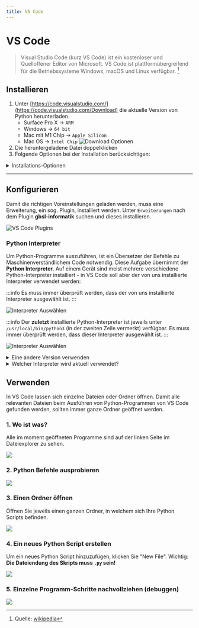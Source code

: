 ```yaml
---
title: VS Code
---
```




# VS Code

> Visual Studio Code (kurz VS Code) ist ein kostenloser und Quelloffener Editor von Microsoft. VS Code ist plattformübergreifend für die Betriebssysteme Windows, macOS und Linux verfügbar. [^1]


## Installieren

1. Unter [https://code.visualstudio.com/](https://code.visualstudio.com/Download) die aktuelle Version von Python herunterladen. 
    - Surface Pro X -> `ARM`
    - Windows -> `64 bit`
    - Mac mit M1 Chip -> `Apple Silicon`
    - Mac OS -> `Intel Chip`
    ![Download Optionen](images/vscode-1.59/vscode-download.png)
2. Die heruntergeladene Datei doppelklicken
3. Folgende Optionen bei der Installation berücksichtigen:

<details>
<summary>Installations-Optionen</summary>
<OsTabs>
<TabItem value="win">

1. Schritt: ![Installationsschritt 1.](images/vscode-1.59/win-01.png)
2. Schritt: ![Installationsschritt 2.](images/vscode-1.59/win-02.png)
3. Schritt: ![Installationsschritt 3.](images/vscode-1.59/win-03.png)
4. Schritt: ![Installationsschritt 4.](images/vscode-1.59/win-04.png)
5. Schritt: ![Installationsschritt 5.](images/vscode-1.59/win-05.png)
6. Schritt: ![Installationsschritt 6.](images/vscode-1.59/win-06.png)
7. Schritt: ![Installationsschritt 7.](images/vscode-1.59/win-07.png)
5. Fertig 🥳

</TabItem>
<TabItem value="mac">

1. Die heruntergeladene Datei ist eine komprimierte `.zip`-Datei - nach dem Doppelklicken befindet sich im Download-Ordner eine Datei `Visual Studio Code.app``
2. Die Datei `Visual Studio Code.app` in den Ordner "Programme" ziehen.
3. Beim ersten Öfnnen kommt folgender Hinweis:
    ![Installationsschritt 3.](images/vscode-1.59/osx-01.png)
4. Fertig 🥳

</TabItem>
</OsTabs>
</details>

---

## Konfigurieren

Damit die richtigen Voreinstellungen geladen werden, muss eine Erweiterung, ein sog. Plugin, installiert werden. Unter `Erweiterungen` nach dem Plugin **gbsl-informatik** suchen und dieses installieren.

![VS Code Plugins](images/vscode-1.59/vscode-plugins.png)

### Python Interpreter

Um Python-Programme auszuführen, ist ein Übersetzer der Befehle zu Maschinenverständlichem Code notwendig. Diese Aufgabe übernimmt der **Python Interpreter**. Auf einem Gerät sind meist mehrere verschiedene Python-Interpreter installiert - in VS Code soll aber der von uns installierte Interpreter verwendet werden:

<OsTabs>
<TabItem value="win">

:::info
Es muss immer überprüft werden, dass der von uns installierte Interpreter ausgewählt ist.
:::

![Interpreter Auswählen](images/vscode-1.59/win-configure-python-interpreter.png)

</TabItem>
<TabItem value="mac">

:::info
Der **zuletzt** installierte Python-Interpreter ist jeweils unter `/usr/local/bin/python3` (in der zweiten Zeile vermerkt) verfügbar. Es muss immer überprüft werden, dass dieser Interpreter ausgewählt ist.
:::

![Interpreter Auswählen](images/vscode-1.59/osx-configure-python-interpreter.png)

<details>
<summary>Eine andere Version verwenden</summary>

Unter `/Library/Frameworks/Python.framework/Versions/` sind alle Python-Versionen verfügbar. Beim Konfigurieren des Interpreters kann über `Enter interpreter path...` auch dieser Pfad angegeben werden.

Beispiel-Pfad für die Version 3.9:

```sh
/Library/Frameworks/Python.framework/Versions/3.9/bin/python3.9
```

</details>

</TabItem>
</OsTabs>

<details>
<summary>Welcher Interpreter wird aktuell verwendet?</summary>

Mit folgendem Python-Programm kann man herausfinden, wo sich der Python Interpreter befindet:

```py
import sys
print(sys.executable)
```

</details>


## Verwenden

In VS Code lassen sich einzelne Dateien oder Ordner öffnen. Damit alle relevanten Dateien beim Ausführen von Python-Programmen von VS Code gefunden werden, sollten immer ganze Ordner geöffnet werden.


### 1. Wo ist was?

Alle im moment geöffneten Programme sind auf der linken Seite im Dateiexplorer zu sehen.

![](images/vscode-1.59/03_workbench.png)


### 2. Python Befehle ausprobieren

![](images/vscode-1.59/05_ipython.png)

### 3. Einen Ordner öffnen

Öffnen Sie jeweils einen ganzen Ordner, in welchem sich Ihre Python Scripts befinden.

![](images/vscode-1.59/01_open_folder.png)

### 4. Ein neues Python Script erstellen

Um ein neues Python Script hinzuzufügen, klicken Sie "New File". Wichtig: **Die Dateiendung des Skripts muss `.py` sein!**

![](images/vscode-1.59/02_create_file.png)


### 5. Einzelne Programm-Schritte nachvollziehen (debuggen)

![](images/vscode-1.59/04_debug.png)



[^1]: Quelle: [wikipedia](https://de.wikipedia.org/wiki/Visual_Studio_Code)